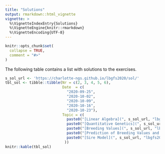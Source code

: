 ```yaml
---
title: "Solutions"
output: rmarkdown::html_vignette
vignette: >
  %\VignetteIndexEntry{Solutions}
  %\VignetteEngine{knitr::rmarkdown}
  %\VignetteEncoding{UTF-8}
---
```


```r
knitr::opts_chunk$set(
  collapse = TRUE,
  comment = "#>"
)
```

The following table contains a list with solutions to the exercises.

```r
s_sol_url <- 'https://charlotte-ngs.github.io/lbgfs2020/sol/'
tbl_sol <- tibble::tibble(Nr = c(2, 3, 4, 5, 6),
                          Date  = c(
                            "2020-09-25",
                            "2020-10-02",
                            "2020-10-09",
                            "2020-10-16",
                            "2020-10-23"),
                          Topic = c(
                            paste0("[Linear Algebra](", s_sol_url, "lbgfs2020_w02_sol01_linalg.pdf)", collapse = ''),
                            paste0("[Quantitative Genetics](", s_sol_url, "lbgfs2020_w03_sol02.pdf)", collapse = ''),
                            paste0("[Breeding Values](", s_sol_url, "lbgfs2020_w04_sol03.pdf)", collapse = ''),
                            paste0("[Prediction of Breeding Values and Accuracy](", s_sol_url, "lbgfs2020_w05_sol04.pdf)", collapse = ''),
                            paste0("[Sire Model](", s_sol_url, "lbgfs2020_w06_sol05.pdf)", collapse = '')
                           ))
knitr::kable(tbl_sol)
```
